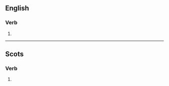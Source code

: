==English==

===Verb===
{{head|en|verb form}}

# {{en-third-person singular of|boak}}

----

==Scots==

===Verb===
{{head|sco|verb form}}

# {{sco-third-person singular of|boak}}